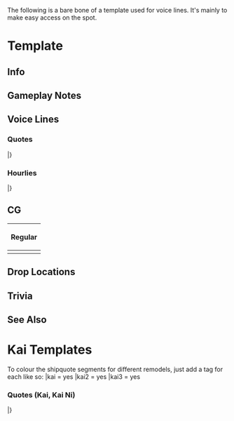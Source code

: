 The following is a bare bone of a template used for voice lines. It's mainly to make easy access on the spot.
=Template=
==Info==
{{KanmusuInfo|ID=}}
{{KanmusuInfo|ID=}}

==Gameplay Notes==

==Voice Lines==
===Quotes===
{{ShipquoteHeader}}
{{ShipquoteKai
|scenario = Introduction
|origin = 
|translation = 
|audio = -Introduction.mp3
}}
{{ShipquoteKai
|scenario = Library
|origin = 
|translation = 
|audio = -Library.mp3
}}
{{ShipquoteKai
|scenario = Secretary 1
|origin = 
|translation = 
|audio = -Secretary_1.mp3
}}
{{ShipquoteKai
|scenario = Secretary 2
|origin = 
|translation = 
|audio = Secretary_2.mp3
}}
{{ShipquoteKai
|scenario = Secretary 3
|origin = 
|translation = 
|audio = Secretary_3.mp3
}}
{{ShipquoteKai
|scenario = Secretary Idle
|origin = 
|translation = 
|audio = -Idle.mp3
}}
{{ShipquoteKai
|scenario = Secretary (Married)
|origin = 
|translation = 
|audio = Secretary_Married.mp3
}}
{{ShipquoteKai
|scenario = Wedding
|origin = 
|translation = 
|audio = -Wedding.mp3
}}
{{ShipquoteKai
|scenario = Player's Score
|origin = 
|translation = 
|audio = -Looking_At_Scores.mp3
}}
{{ShipquoteKai
|scenario = Joining the Fleet
|origin = 
|translation = 
|audio = -Joining_A_Fleet.mp3
}}
{{ShipquoteKai
|scenario = Equipment 1
|origin = 
|translation = 
|audio = -Equipment_1.mp3
}}
{{ShipquoteKai
|scenario = Equipment 2
|origin = 
|translation = 
|audio = -Equipment_2.mp3
}}
{{ShipquoteKai
|scenario = Equipment 3
|origin = 
|translation = 
|audio = -Equipment_3.mp3
}}
{{ShipquoteKai
|scenario = Supply
|origin = 
|translation = 
|audio = -Supply.mp3
}}
{{ShipquoteKai
|scenario = Docking (Minor Damage)
|origin = 
|translation = 
|audio = -Docking_Minor.mp3
}}
{{ShipquoteKai
|scenario = Docking (Major Damage)
|origin = 
|translation = 
|audio = -Docking_Major.mp3
}}
{{ShipquoteKai
|scenario = Construction
|origin = 
|translation = 
|audio = -Construction.mp3
}}
{{ShipquoteKai
|scenario = Returning from Sortie
|origin = 
|translation = 
|audio = -Returning_From_Sortie.mp3
}}
{{ShipquoteKai
|scenario = Starting a Sortie
|origin = 
|translation = 
|audio = -Starting_A_Sortie.mp3
}}
{{ShipquoteKai
|scenario = Starting a Battle
|origin = 
|translation = 
|audio = -Battle_Start.mp3
}}
{{ShipquoteKai
|scenario = Attack
|origin = 
|translation = 
|audio = -Attack.mp3
}}
{{ShipquoteKai
|scenario = Air Battle/ Daytime Spotting/ Night Battle Attack 
|origin = 
|translation = 
|audio = -Night_Attack.mp3
}}
{{ShipquoteKai
|scenario = Night Battle
|origin = 
|translation = 
|audio = -Night_Battle.mp3
}}
{{ShipquoteKai
|scenario = MVP
|origin = 
|translation = 
|audio = -MVP.mp3
}}
{{ShipquoteKai
|scenario = Minor Damage 1
|origin = 
|translation = 
|audio = -Minor_Damage_1.mp3
}}
{{ShipquoteKai
|scenario = Minor Damage 2
|origin = 
|translation = 
|audio = -Minor_Damage_2.mp3
}}
{{ShipquoteKai
|scenario = Major Damage
|origin = 
|translation = 
|audio = -Major_Damage.mp3
}}
{{ShipquoteKai
|scenario = Sunk
|origin = 
|translation = 
|audio = -Sunk.mp3
}}
|} <references/>

{{clear}}

===Hourlies===
{{ShipquoteHeader | type = hourly}}
{{ShipquoteKai
|scenario = 00:00 
|origin = 
|translation = 
|audio = -00.mp3
}}
{{ShipquoteKai
|scenario = 01:00 
|origin = 
|translation = 
|audio = -01.mp3
}}
{{ShipquoteKai
|scenario = 02:00 
|origin = 
|translation = 
|audio = -02.mp3
}}
{{ShipquoteKai
|scenario = 03:00 
|origin = 
|translation = 
|audio = -03.mp3
}}
{{ShipquoteKai
|scenario = 04:00 
|origin = 
|translation = 
|audio = -04.mp3
}}
{{ShipquoteKai
|scenario = 05:00 
|origin = 
|translation = 
|audio = -05.mp3
}}
{{ShipquoteKai
|scenario = 06:00 
|origin = 
|translation = 
|audio = -06.mp3
}}
{{ShipquoteKai
|scenario = 07:00 
|origin = 
|translation = 
|audio = -07.mp3
}}
{{ShipquoteKai
|scenario = 08:00 
|origin = 
|translation = 
|audio = -08.mp3
}}
{{ShipquoteKai
|scenario = 09:00 
|origin = 
|translation = 
|audio = -09.mp3
}}
{{ShipquoteKai
|scenario = 10:00 
|origin = 
|translation = 
|audio = -10.mp3
}}
{{ShipquoteKai
|scenario = 11:00 
|origin = 
|translation = 
|audio = -11.mp3
}}
{{ShipquoteKai
|scenario = 12:00 
|origin = 
|translation = 
|audio = -12.mp3
}}
{{ShipquoteKai
|scenario = 13:00 
|origin = 
|translation = 
|audio = -13.mp3
}}
{{ShipquoteKai
|scenario = 14:00 
|origin = 
|translation = 
|audio = -14.mp3
}}
{{ShipquoteKai
|scenario = 15:00 
|origin = 
|translation = 
|audio = -15.mp3
}}
{{ShipquoteKai
|scenario = 16:00 
|origin = 
|translation = 
|audio = -16.mp3
}}
{{ShipquoteKai
|scenario = 17:00 
|origin = 
|translation = 
|audio = -17.mp3
}}
{{ShipquoteKai
|scenario = 18:00 
|origin = 
|translation = 
|audio = -18.mp3
}}
{{ShipquoteKai
|scenario = 19:00 
|origin = 
|translation = 
|audio = -19.mp3
}}
{{ShipquoteKai
|scenario = 20:00 
|origin = 
|translation = 
|audio = -20.mp3
}}
{{ShipquoteKai
|scenario = 21:00 
|origin = 
|translation = 
|audio = -21.mp3
}}
{{ShipquoteKai
|scenario = 22:00 
|origin = 
|translation = 
|audio = -22.mp3
}}
{{ShipquoteKai
|scenario = 23:00 
|origin = 
|translation = 
|audio = -23.mp3
}}
|} <references/>

{{clear}}

==CG==
{| class="mw-collapsible mw-collapsed wikitable" style="width: 100%;"
!Regular
|-
|<gallery>
|Base
|Base Damaged
</gallery>
|}

==Drop Locations==

==Trivia==

==See Also==

{{shiplist}}

=Kai Templates=
To colour the shipquote segments for different remodels, just add a tag for each like so:
|kai = yes
|kai2 = yes
|kai3 = yes

===Quotes (Kai, Kai Ni)===
{{ShipquoteHeader}}
{{ShipquoteKai
|scenario = Kai
|kai = yes
|origin = 
|translation = 
|audio = 
}}
{{ShipquoteKai
|scenario = Kai Ni
|kai2 = yes
|origin = 
|translation = 
|audio = 
}}
{{ShipquoteKai
|scenario = Kai San
|kai3 = yes
|origin = 
|translation = 
|audio = 
}}
|} <references/>

{{clear}}